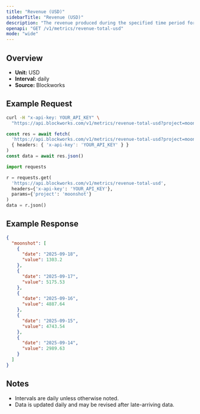 ```yaml
---
title: "Revenue (USD)"
sidebarTitle: "Revenue (USD)"
description: "The revenue produced during the specified time period for given project."
openapi: "GET /v1/metrics/revenue-total-usd"
mode: "wide"
---
```


## Overview

- **Unit:** USD
- **Interval:** daily
- **Source:** Blockworks

## Example Request

<CodeGroup>

```bash cURL
curl -H "x-api-key: YOUR_API_KEY" \
  "https://api.blockworks.com/v1/metrics/revenue-total-usd?project=moonshot"
```

```typescript TypeScript
const res = await fetch(
  'https://api.blockworks.com/v1/metrics/revenue-total-usd?project=moonshot',
  { headers: { 'x-api-key': 'YOUR_API_KEY' } }
)
const data = await res.json()
```

```python Python
import requests

r = requests.get(
  'https://api.blockworks.com/v1/metrics/revenue-total-usd',
  headers={'x-api-key': 'YOUR_API_KEY'},
  params={'project': 'moonshot'}
)
data = r.json()
```

</CodeGroup>

## Example Response

```json
{
  "moonshot": [
    {
      "date": "2025-09-18",
      "value": 1303.2
    },
    {
      "date": "2025-09-17",
      "value": 5175.53
    },
    {
      "date": "2025-09-16",
      "value": 4887.64
    },
    {
      "date": "2025-09-15",
      "value": 4743.54
    },
    {
      "date": "2025-09-14",
      "value": 2989.63
    }
  ]
}
```

## Notes
- Intervals are daily unless otherwise noted.
- Data is updated daily and may be revised after late-arriving data.